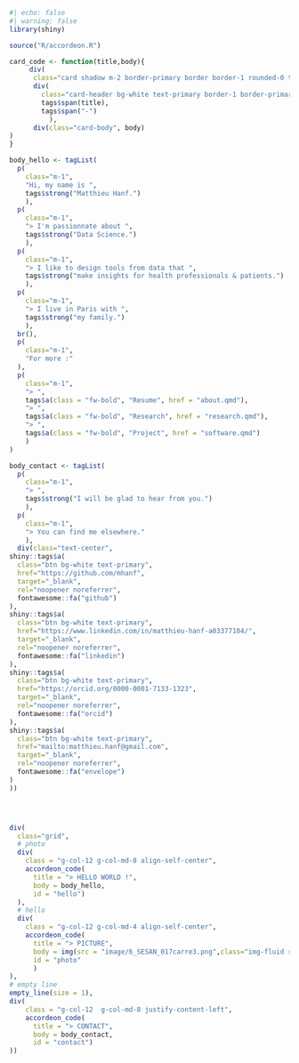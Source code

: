 

```r
#| echo: false
#| warning: false
library(shiny)

source("R/accordeon.R")

card_code <- function(title,body){
     div(
      class="card shadow m-2 border-primary border border-1 rounded-0 text-primary",
      div(
        class="card-header bg-white text-primary border-1 border-primary fw-bold justify-content-between d-flex",
        tags$span(title),
        tags$span("-")
          ),
      div(class="card-body", body)
) 
}

body_hello <- tagList(
  p(
    class="m-1",
    "Hi, my name is ",
    tags$strong("Matthieu Hanf.")
    ),
  p(
    class="m-1",
    "> I'm passionnate about ",
    tags$strong("Data Science.")
    ),
  p(
    class="m-1",
    "> I like to design tools from data that ",
    tags$strong("make insights for health professionals & patients.")
    ),
  p(
    class="m-1",
    "> I live in Paris with ",
    tags$strong("my family.")
    ),
  br(),
  p(
    class="m-1",
    "For more :"
  ),
  p(
    class="m-1",
    "> ",
    tags$a(class = "fw-bold", "Resume", href = "about.qmd"),
    "> ",
    tags$a(class = "fw-bold", "Research", href = "research.qmd"),
    "> ",
    tags$a(class = "fw-bold", "Project", href = "software.qmd")
    )
)

body_contact <- tagList(
  p(
    class="m-1",
    "> ",
    tags$strong("I will be glad to hear from you.")
    ),
  p(
    class="m-1",
    "> You can find me elsewhere."
    ),
  div(class="text-center",
shiny::tags$a(
  class="btn bg-white text-primary", 
  href="https://github.com/mhanf",
  target="_blank",
  rel="noopener noreferrer",
  fontawesome::fa("github")
),
shiny::tags$a(
  class="btn bg-white text-primary", 
  href="https://www.linkedin.com/in/matthieu-hanf-a03377104/",
  target="_blank",
  rel="noopener noreferrer",
  fontawesome::fa("linkedin")
),
shiny::tags$a(
  class="btn bg-white text-primary", 
  href="https://orcid.org/0000-0001-7133-1323",
  target="_blank",
  rel="noopener noreferrer",
  fontawesome::fa("orcid")
),
shiny::tags$a(
  class="btn bg-white text-primary", 
  href="mailto:matthieu.hanf@gmail.com",
  target="_blank",
  rel="noopener noreferrer",
  fontawesome::fa("envelope")
)
))




div(
  class="grid",
  # photo
  div(
    class = "g-col-12 g-col-md-8 align-self-center",
    accordeon_code(
      title = "> HELLO WORLD !",
      body = body_hello,
      id = "hello")
  ),
  # hello
  div(
    class = "g-col-12 g-col-md-4 align-self-center",
    accordeon_code(
      title = "> PICTURE",
      body = img(src = "image/6_SESAN_017carre3.png",class="img-fluid rounded"),
      id = "photo"
      )
),
# empty line
empty_line(size = 1),
div(
    class = "g-col-12  g-col-md-8 justify-content-left",
    accordeon_code(
      title = "> CONTACT",
      body = body_contact,
      id = "contact")
))
```
